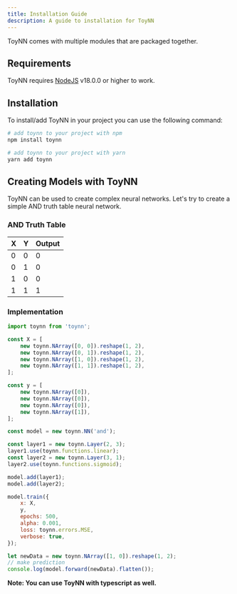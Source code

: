 ```yaml
---
title: Installation Guide
description: A guide to installation for ToyNN
---
```



ToyNN comes with multiple modules that are packaged together.

## Requirements

ToyNN requires [NodeJS](https://nodejs.org) v18.0.0 or higher to work.

## Installation

To install/add ToyNN in your project you can use the following command:

<Tabs>
<TabItem label="npm">

```sh
# add toynn to your project with npm
npm install toynn
```

</TabItem>
<TabItem label="Yarn">

```sh
# add toynn to your project with yarn
yarn add toynn
```

</TabItem>
</Tabs>

## Creating Models with ToyNN

ToyNN can be used to create complex neural networks. Let's try to create a simple AND truth table neural network.

### AND Truth Table

| **X** | **Y** | **Output** |
| ----- | ----- | ---------- |
| 0     | 0     | 0          |
| 0     | 1     | 0          |
| 1     | 0     | 0          |
| 1     | 1     | 1          |

### Implementation

```js
import toynn from 'toynn';

const X = [
    new toynn.NArray([0, 0]).reshape(1, 2),
    new toynn.NArray([0, 1]).reshape(1, 2),
    new toynn.NArray([1, 0]).reshape(1, 2),
    new toynn.NArray([1, 1]).reshape(1, 2),
];

const y = [
    new toynn.NArray([0]),
    new toynn.NArray([0]),
    new toynn.NArray([0]),
    new toynn.NArray([1]),
];

const model = new toynn.NN('and');

const layer1 = new toynn.Layer(2, 3);
layer1.use(toynn.functions.linear);
const layer2 = new toynn.Layer(3, 1);
layer2.use(toynn.functions.sigmoid);

model.add(layer1);
model.add(layer2);

model.train({
    x: X,
    y,
    epochs: 500,
    alpha: 0.001,
    loss: toynn.errors.MSE,
    verbose: true,
});

let newData = new toynn.NArray([1, 0]).reshape(1, 2);
// make prediction
console.log(model.forward(newData).flatten());
```

**Note: You can use ToyNN with typescript as well.**
